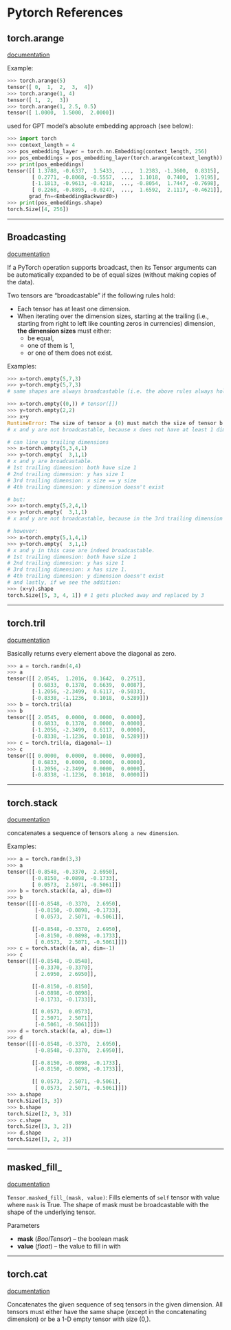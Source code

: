 # Pytorch References

## torch.arange
[documentation](https://pytorch.org/docs/stable/generated/torch.arange.html)

Example:
```python
>>> torch.arange(5)
tensor([ 0,  1,  2,  3,  4])
>>> torch.arange(1, 4)
tensor([ 1,  2,  3])
>>> torch.arange(1, 2.5, 0.5)
tensor([ 1.0000,  1.5000,  2.0000])
```

used for GPT model’s absolute embedding approach (see below):
```python
>>> import torch
>>> context_length = 4
>>> pos_embedding_layer = torch.nn.Embedding(context_length, 256)
>>> pos_embeddings = pos_embedding_layer(torch.arange(context_length))
>>> print(pos_embeddings)
tensor([[ 1.3788, -0.6337,  1.5433,  ...,  1.2383, -1.3600,  0.8315],
        [ 0.2771, -0.8068, -0.5557,  ...,  1.1018,  0.7400,  1.9195],
        [-1.1813, -0.9613, -0.4218,  ..., -0.8054,  1.7447, -0.7698],
        [ 0.2268, -0.8895, -0.0247,  ...,  1.6592,  2.1117, -0.4621]],
       grad_fn=<EmbeddingBackward0>)
>>> print(pos_embeddings.shape)
torch.Size([4, 256])
```

---

## Broadcasting

[documentation](https://pytorch.org/docs/stable/notes/broadcasting.html)

If a PyTorch operation supports broadcast, then its Tensor arguments can be automatically expanded to be of equal sizes (without making copies of the data).

Two tensors are “broadcastable” if the following rules hold:
- Each tensor has at least one dimension.
- When iterating over the dimension sizes, starting at the trailing (i.e., starting from right to left like counting zeros in currencies) dimension, **the dimension sizes** must either:
	- be equal,
	- one of them is 1,
	- or one of them does not exist.

Examples:
```python
>>> x=torch.empty(5,7,3)
>>> y=torch.empty(5,7,3)
# same shapes are always broadcastable (i.e. the above rules always hold)

>>> x=torch.empty((0,)) # tensor([])
>>> y=torch.empty(2,2)
>>> x+y
RuntimeError: The size of tensor a (0) must match the size of tensor b (2) at non-singleton dimension 1
# x and y are not broadcastable, because x does not have at least 1 dimension

# can line up trailing dimensions
>>> x=torch.empty(5,3,4,1)
>>> y=torch.empty(  3,1,1)
# x and y are broadcastable.
# 1st trailing dimension: both have size 1
# 2nd trailing dimension: y has size 1
# 3rd trailing dimension: x size == y size
# 4th trailing dimension: y dimension doesn't exist

# but:
>>> x=torch.empty(5,2,4,1)
>>> y=torch.empty(  3,1,1)
# x and y are not broadcastable, because in the 3rd trailing dimension 2 != 3

# however:
>>> x=torch.empty(5,1,4,1)
>>> y=torch.empty(  3,1,1)
# x and y in this case are indeed broadcastable.
# 1st trailing dimension: both have size 1
# 2nd trailing dimension: y has size 1
# 3rd trailing dimension: x has size 1.
# 4th trailing dimension: y dimension doesn't exist
# and lastly, if we see the addition:
>>> (x+y).shape
torch.Size([5, 3, 4, 1]) # 1 gets plucked away and replaced by 3
```

---

## torch.tril

[documentation](https://pytorch.org/docs/stable/generated/torch.tril.html)

Basically returns every element above the diagonal as zero.

```python
>>> a = torch.randn(4,4)
>>> a
tensor([[ 2.0545,  1.2016,  0.1642,  0.2751],
        [ 0.6833,  0.1378,  0.6639,  0.0087],
        [-1.2056, -2.3499,  0.6117, -0.5033],
        [-0.8338, -1.1236,  0.1018,  0.5289]])
>>> b = torch.tril(a)
>>> b
tensor([[ 2.0545,  0.0000,  0.0000,  0.0000],
        [ 0.6833,  0.1378,  0.0000,  0.0000],
        [-1.2056, -2.3499,  0.6117,  0.0000],
        [-0.8338, -1.1236,  0.1018,  0.5289]])
>>> c = torch.tril(a, diagonal=-1)
>>> c
tensor([[ 0.0000,  0.0000,  0.0000,  0.0000],
        [ 0.6833,  0.0000,  0.0000,  0.0000],
        [-1.2056, -2.3499,  0.0000,  0.0000],
        [-0.8338, -1.1236,  0.1018,  0.0000]])
```

---

## torch.stack

[documentation](https://pytorch.org/docs/stable/generated/torch.stack.html)

concatenates a sequence of tensors `along a new dimension`.

Examples:
```python
>>> a = torch.randn(3,3)
>>> a
tensor([[-0.8548, -0.3370,  2.6950],
        [-0.8150, -0.0898, -0.1733],
        [ 0.0573,  2.5071, -0.5061]])
>>> b = torch.stack((a, a), dim=0)
>>> b
tensor([[[-0.8548, -0.3370,  2.6950],
         [-0.8150, -0.0898, -0.1733],
         [ 0.0573,  2.5071, -0.5061]],

        [[-0.8548, -0.3370,  2.6950],
         [-0.8150, -0.0898, -0.1733],
         [ 0.0573,  2.5071, -0.5061]]])
>>> c = torch.stack((a, a), dim=-1)
>>> c
tensor([[[-0.8548, -0.8548],
         [-0.3370, -0.3370],
         [ 2.6950,  2.6950]],

        [[-0.8150, -0.8150],
         [-0.0898, -0.0898],
         [-0.1733, -0.1733]],

        [[ 0.0573,  0.0573],
         [ 2.5071,  2.5071],
         [-0.5061, -0.5061]]])
>>> d = torch.stack((a, a), dim=1)
>>> d
tensor([[[-0.8548, -0.3370,  2.6950],
         [-0.8548, -0.3370,  2.6950]],

        [[-0.8150, -0.0898, -0.1733],
         [-0.8150, -0.0898, -0.1733]],

        [[ 0.0573,  2.5071, -0.5061],
         [ 0.0573,  2.5071, -0.5061]]])
>>> a.shape
torch.Size([3, 3])
>>> b.shape
torch.Size([2, 3, 3])
>>> c.shape
torch.Size([3, 3, 2])
>>> d.shape
torch.Size([3, 2, 3])
```

---

## masked_fill_

[documentation](https://pytorch.org/docs/stable/generated/torch.Tensor.masked_fill_.html#torch.Tensor.masked_fill_)

`Tensor.masked_fill_(mask, value)`: Fills elements of `self` tensor with value where `mask` is True. The shape of mask must be broadcastable with the shape of the underlying tensor.

Parameters
- **mask** (_BoolTensor_) – the boolean mask
- **value** (_float_) – the value to fill in with

---

## torch.cat

[documentation](https://pytorch.org/docs/stable/generated/torch.cat.html)

Concatenates the given sequence of seq tensors in the given dimension. All tensors must either have the same shape (except in the concatenating dimension) or be a 1-D empty tensor with size (0,).
